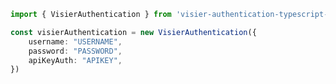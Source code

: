 ```typescript index.ts
import { VisierAuthentication } from 'visier-authentication-typescript-sdk';

const visierAuthentication = new VisierAuthentication({
    username: "USERNAME",
    password: "PASSWORD",
    apiKeyAuth: "APIKEY",
})
```